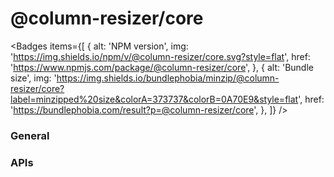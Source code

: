 
# @column-resizer/core

<Badges
  items={[
    {
      alt: 'NPM version',
      img: 'https://img.shields.io/npm/v/@column-resizer/core.svg?style=flat',
      href: 'https://www.npmjs.com/package/@column-resizer/core',
    },
    {
      alt: 'Bundle size',
      img: 'https://img.shields.io/bundlephobia/minzip/@column-resizer/core?label=minzipped%20size&colorA=373737&colorB=0A70E9&style=flat',
      href: 'https://bundlephobia.com/result?p=@column-resizer/core',
    },
  ]}
/>

### General

<Cards>
  <Card title="Quick Start" href="/core/quick-start" />
</Cards>

### APIs

<Cards>
  <Card title="ColumnResizer" href="/core/api/column-resizer" />
  <Card title="Resizer" href="/core/api/resizer" />
</Cards>
